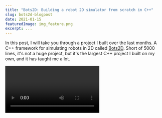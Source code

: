 ```yaml
---
title: "Bots2D: Building a robot 2D simulator from scratch in C++"
slug: bots2d-blogpost
date: 2021-01-15
featuredImage: img_feature.png
excerpt: ...
---
```













In this post, I will take you through a project I built over the last months.
A C++ framework for simulating robots in 2D called [Bots2D](https://github.com/artfulbytes/bots2d). Short of 5000 lines,
it's not a huge project, but it's the largest C++ project I built on my own, and it has taught me
a lot.

<Video mp4={sumobot_testscene_mp4} webm={sumobot_testscene_webm} />

This is not meant as a step-by-step tutorial. Instead, I walk you through
the design problems I encountered, how I dealt with them, and what I
learned from them.

## Background
I'm building a [sumobot](/sumobot), a small robot meant to push other bots
out of a ring. I've assembled it and can control it remotely, but in competition it must
be autonomous, and I decided it would be easier to implement this in simulation than doing
trial-and-error on the microcontroller. Because yes, I thought it would be easier to develop
a simulator framework over several months than spending two weeks on the microcontroller.

Simulating a sumobot is not difficult. My sumobot is 10x10 cm, has a couple of
motors, wheels, simple sensors, and drives around on a small circular platform.
Basically, any general robot simulator should do.

![ ](./real_sumobot.jpg)

Still, I made an effort to find the best simulator for the task. Given that a sumobot's
movement and sensors are two-dimensional, a 2D-simulator should suffice, but limiting
my search to 2D-simulators yielded few intriguing candidates. Maybe I'm just bad
at searching, so please post recommendations below.

Broadening my search to 3D simulators yielded me more candidates: Gazebo, Webots,
CoppeliaSim (V-REP), AirSim, and plain game engines, Godot, Unity, and UE4.
I have some experience with CoppeliaSim and AirSim. If I remember correctly,
CoppeliaSim has its pleasant moments, but its GUI can be cumbersome at times.
For my purpose, AirSim is overkill as it's based on UE4 and made to
simulate drones and cars realistically. A game engine would require me to implement the parts (motors,
sensors, etc.) from scratch. I tried Gazebo, but I gave up after failing
to befriend its way of working.

![ ](./img_existing_simulators.png)

Coming from an attitude of doing everything from the keyboard a la command line,
I get frustrated when I have to deal with a cumbersome GUI. With more
patience, any of the listed candidates would probably have worked. But,
I also got frustrated on principle: I shouldn't have to deal with the
overhead of a 3D simulator to simulate a simple 2D scenario.

Besides sumobots, 2D simulation is useful for many other scenarios, especially
if you consider side-view and top-view. Okay, it's not going to cut it for your
[Mars Rover](https://en.wikipedia.org/wiki/Mars_rover) or [Spot](https://www.bostondynamics.com/spot),
but it's good enough for many hobbyist robots like line followers, pendulum bots, and
maze bots. And even if you have a robot with a 3D-sensor like a camera, you can
still simulate the high-level logic with a 2D simulator; just replace the camera
with the values you would otherwise derive from it (e.g. angle, distance).

![ ](./img_mars_rover.png)

As a result, I became eager to develop my own 2D simulator.

## Requirements
I began by setting up a rough list of requirements:

* C++
* Linux and Windows
* 2D with top and side view
* Basic GUI and graphics
* Existing physics engine
* Easy to extend with new robotics assets
* Configuration through code rather than GUI
* Easy-to-understand over high-performance
* Few external dependencies
* Controller code through language-bindings

I decided on C++ because it's a language I want to learn and because it's suited
for the object-oriented nature of a simulator. For flexibility, I wanted the simulator
to be configured with code instead of a drag-and-drop GUI. This also meant making
the code easy to understand over high performance. I wanted it to be lightweight
and depend on few external dependencies. Moreover, I wanted to allow
the controller code to be written in multiple languages to make it easier to transfer
to a real target.

## Getting ready for a quick hack...
With this small (and vague) list in front of me, I prepared myself for a quick hack, but
it turned out to involve more code and time than I expected. Below is a sneak peek of
the final architecture:

![ ](./img_overview_diagram.png)

In the following sections, I will discuss each part in the order I implemented them. It's good
to refer back to this image if you lose track. As I said, this is not a tutorial, and neither
is it best practice advice - it's the reasoning of a developer building a simulator for the
first time.

## Physics
Physics seemed like the best place to start, after all, it's the core of
any robotics simulator.

**Two alternatives:** develop my own physics engine or use an existing one.
Developing one from scratch is a huge undertaking, and as much as I like
getting into details as an embedded engineer, it's unnecessary when
[good open-source engines exist](https://www.ibm.com/developerworks/library/os-physicsengines/index.html).

![ ](./img_existing_engine_vs_own_engine.png)

### Box2D
For 2D physics, the main engines I chose between were [Box2D](https://box2d.org/) and
[Chipmunk](https://en.wikipedia.org/wiki/Chipmunk_(software)).
They are similar in functionality, so I arbitrarily picked one of them: Box2D.
The name of my framework is not at all inspired by Box2D, wink wink.

I began by playing around with the testbed, a GUI with test scenes that
comes with Box2D. I extended the testbed with some of the behavior I needed to evaluate
the capabilities of Box2D. An issue I quickly noticed is that Box2D (and Chipmunk)
is not designed with top-view in mind, so you need to be a bit unorthodox to
get around that. [This](https://www.iforce2d.net/b2dtut/top-down-car) is
a good resource on it. The basic idea is to set gravity to zero and implement the friction
yourself.

### Friction
Setting gravity to zero is trivial, but it takes more work to get the
friction right. My first attempt followed the method of [iforce2d](https://www.iforce2d.net/b2dtut/top-down-car)
where you calculate a canceling sideway force to mimic the friction behavior of a car
tire. Though this wouldn't work for other objects, like a sliding box, so in my second
attempt, I added a [frictionJoint](https://box2d.org/documentation/classb2_friction_joint.html)
to all objects, which simulates Coulomb friction in every direction. While it's not entirely
realistic, after tweaking the parameters, I found it to be good enough:

<Video mp4={wheel_motor_friction_mp4} webm={wheel_motor_friction_webm} />

and a video for comparison:

<Iframe src="https://www.youtube.com/embed/o-uQjFoeFxU" />

Moreover, instead of trying to perfect the friction for every situation, I leave it
up to the user to tune it to their liking.

### DC motor
A force doesn't magically appear at the wheels of a sumobot. In reality, it
originates from a DC motor, and while the controller code technically could provide
a force, for transferability, it's better if it provides a voltage.
For this reason, I decided to implement a basic DC motor model.

![ ](./img_dc_motor.png)

DC motor modeling is a complex topic, and after reading and fiddling a lot,
I discarded all complexity and just settled for the essential [relationships](https://en.wikipedia.org/wiki/Brushed_DC_electric_motor)
between voltage and speed and between current and torque. Bots2D is not meant
for super-realistic simulations, and good enough physics is good enough.

As with friction, I allow the user to tune the model of the DC motor.
I even created a [python script](https://github.com/artfulbytes/bots2d/blob/master/tools/dc_motor_plot.py)
to make the tuning easier. It produces speed and acceleration graphs based
on different parameter values.

![ ](./img_graphs.png)

### Sensors
Before moving onto the graphics, I wanted to make sure I knew how to simulate
range sensors and line detectors with Box2D.

Simulating a range sensor is straightforward: Box2D has two classes [b2RayCastInput](https://box2d.org/documentation/structb2_ray_cast_input.html)
and [b2RayCastOuput](https://box2d.org/documentation/structb2_ray_cast_output.html), which casts a line between two points and returns the range
to any objects that the line crosses.

<Video mp4={range_sensor_mp4} webm={range_sensor_webm} />

Simulating a line detector is less straightforward. In the real world, a line detector
is typically an IR sensor that detects radiating light from objects, but Box2D
can't simulate at that level because it doesn't know anything about light.
What it does know, however, is collision. I used this fact to create two
[b2bodies](https://box2d.org/documentation/classb2_body.html) to represent the line detector and the line. I set [isSensor](https://box2d.org/documentation/structb2_fixture_def.html) to
true for the the line, which makes it "physically invisible" while still letting
Box2D register the collision. I then use [b2ContactListener](https://box2d.org/documentation/classb2_contact_listener.html)
to receive a callback when a collision occurs between the line detector and the line.

<Video mp4={line_detector_mp4} webm={line_detector_webm} />

I further wanted the sensors to be easily attached to a vehicle body. Since the line
detector was already a tiny body, I could achieve it with a [b2WeldJoint](https://box2d.org/documentation/classb2_weld_joint.html).
For the range sensor, I went through the math to calculate a relative position to the vehicle body
before realizing I could represent the start of the raycast as a tiny body as well, and
again use a [b2WeldJoint](https://box2d.org/documentation/classb2_weld_joint.html).

This is what the final demo looked like in the testbed:

<Video mp4={both_sensor_mp4} webm={both_sensor_webm} />

With this demo in place, I had the confidence that Box2D was up for the task,
and it was time to move away from the testbed and to create a standalone
application with my own rendering implementation.

## Graphics
Before this project, I knew little about the vast universe of graphics.
Despite rendering being secondary, because of my inexperience, I spent
a big chunk of time familiarizing myself with this universe.

Based on my previous list of requirements, I clarified my graphics requirements
into the following:
* Linux and Windows
* Render basic shapes (e.g. circle, rectangle, line)
* Basic GUI for menu navigation and status information
* Window input handling (keyboard, mouse, and window resize)
* Camera zoom and panning
* Lightweight dependencies

The main purpose of the graphics in Bots2D is to provide a way for the user to see what's
going on. The focus is on functionality rather than elegant renderings.

### The graphics stack
To give the unfamiliar reader some context, I want to first explain what a
graphics stack is. A graphics stack is the stack of software layers between the
application (e.g., Bots2D) and the graphics card (GPU). This stack is very complicated
and platform dependant. It's out of the scope of this blog post to describe it in detail,
instead, I will keep things simple and mainly describe it from a Linux point of
view.

These days most applications use the GPU for rendering because it's faster
at it than the CPU. CPU (software) rendering can still be sufficient
(and even appropriate) in certain cases, but most of the time, you will
want to take advantage of the GPU.

An application doesn't talk directly to the GPU, instead, we have a graphics
stack in between, which abstracts away the details of the GPU (and sometimes
even the platform) underneath.

The application talks to the graphics stack through functions specified by a
graphics API. You have probably heard of OpenGL, Vulkan, Direct3D, or Metal.
A graphics API specifies a set of functions for drawing 3D (and 2D) graphics
with a GPU (or sometimes CPU). OpenGL and Direct3D are the most common ones,
with the main difference being that OpenGL is platform-independent
while Direct3D is windows-only. Vulkan is a redesign of OpenGL from scratch and
is a lower level and a more complex API. Metal is what Apple devices use.

![ ](./img_graphics_apis.png)

To clarify, a graphics API is nothing but a specification. It's
basically a text document. When someone says they are using OpenGL,
they actually mean that they are using a software implementation
implemented according to the OpenGL specification.

In Linux, you typically use Mesa3D, which is actually a collection of several
software implementations for multiple graphics APIs. Mesa3D is open-source and
is implemented in userspace. Apart from Mesa3D, there are also proprietary
implementations provided by GPU-vendors like AMD and Nvidia.

The userspace side of the graphics stack doesn't talk directly to the GPU, instead,
it sends system calls down to kernelspace, which are handled by the vendor-specific
GPU kernel drivers, which in turn are the ones talking to the GPU. And similar to
userspace, there are both open-source and proprietary kernel drivers.

Note, the term "GPU driver" can be confusing here because when people say
"GPU driver" they often refer to both the userspace implementation (e.g. Mesa3D)
and the vendor-specific kernel driver. You may normally think of a driver as a
kernel driver, but a big part of a GPU driver actually lives in userspace.

A graphics implementation exposes the API functions via a shared library (e.g. libgl.so)
and a set of related header files (e.g. gl.h, glext.h). Many Linux distributions come
with Mesa3D by default, so if you use Linux, you probably already have them installed.
In theory, all you need to do is link with the library and include the header files
and you are ready to start rendering. In practice, this is a tedious way to do it.

OpenGL initialization is for example quite messy. First, you must set up an OpenGL
context (memory tracking the state of the OpenGL state machine), which requires a
lot of platform-specific boilerplate code. Second, you must call additional platform-specific
functions to gain access to modern OpenGL (>1.2) functions, which you want because
they give you essential features and more control.

![ ](./img_opengl_stack.png)

Fortunately, there are libraries to relieve you of the initialization pain. In the case of OpenGL,
there are binding libraries like FreeGLUT or GLFW to help you create an OpenGL context along
with an application window and manage basic input for it. There are loading libraries such as
GLEW, GL3W, and glad to help you load modern OpenGL functions.

![ ](./img_opengl_libs.png)

While helping you set up and give you full access to modern OpenGL, these libraries
still leave you at a low level. I mean, rendering a simple triangle is
still going to require at least [20 lines of code](https://learnopengl.com/Getting-started/Hello-Triangle).
This is the level you want to work at if you have special requirements, like when you are
building a game engine, but in other cases, it's often more appropriate to use a
higher-level framework instead.

By a higher-level framework, I'm referring to frameworks like SDL, SFML, LibGDX, Allegro, Qt,
or even game engines like OGRE, Godot, Unity, or Unreal Engine. These all interface with
graphics APIs (e.g. OpenGL, Direct3D), but layers a lot of functionality on top to
essentially let you render a triangle with a single line of code instead. By implementing
several graphics API, they allow you to support multiple platforms easily. Some
of them also provide you with functionality such as audio, networking, and even
physics.

![ ](./img_graphics_frwks.png)

Note, these are mainly C and C++ frameworks, which are also the programming languages that
most graphics API implementations (e.g. Mesa3D) use. There are of course rendering libraries
and frameworks for other programming languages too. They typically use a language binding mechanism (e.g. cython
for Python) to talk to the underlying graphics API implementation.

As you can see, what's going on between the application and the GPU is complicated.
Fortunately, as an application developer, you don't have to care too much about all
these details. It's good to have a general understanding, but you mainly need to
concern yourself with the upper layers.

### My approach
I had to decide which graphics API I wanted to use for Bots2D and I had a couple of options.
I could use a higher-level framework, which would save me from having to choose. I could
also implement my own renderer directly above OpenGL and Direct3D to support Linux and Windows.
Or I could just use OpenGL because it supports both platforms. I could also use Vulkan instead
of OpenGL.

Bots2D has simple graphics requirements and I already had physics in place, so I wouldn't
use much of the functionality of a framework. It also seemed unnecessary to support multiple graphics
APIs for better platform performance. Yes, Direct3D gives better performance on Windows, but Bots2D is too
simple to take advantage of that. And Vulkan is way too complicated and low-level for Bots2D.
Therefore, I finally decided to write a small rendering layer directly above OpenGL.

Furthermore, I decided to use GLFW and glad to help me setup OpenGL. I chose these libraries
over the others for no particular reason - they are all similar. As a side note, this is the
same setup as the one in Box2D's testbed.

### Drawing my first triangle
Getting to the point of rendering a single triangle with basic OpenGL took more time
than I expected. It's not so much the amount of code you have to write than the thinking you have to
do to understand it. That's also what a higher-level framework saves you from.
But good resources exist, and I found the [OpenGL series](https://www.youtube.com/watch?v=W3gAzLwfIP0&list=PLlrATfBNZ98foTJPJ_Ev03o2oq3-GGOS2)
by The Cherno to be especially helpful.

![ ](./img_question_bubbles.png)

The steps to render something with OpenGL are roughly:
1. Create a (vertex) buffer with data that describes what the GPU should render
2. Specify what the data is and how it's laid out (vertex buffer layout, vertex array)
3. Tell the GPU what to do with the data, that is, give it a (Shader) program to run
4. Select the buffer and the shader program
5. Execute the draw call

![ ](./triangle_drawn.png)

### Drawing different shapes
In Bots2D, I need to draw shapes with different positions,
sizes and rotations. A naive way to draw them would be to repeat the above steps every time,
but this is tedious and inefficient. A better way is to create a
few buffers that describe the shapes at their default (origo, unscaled and unrotated),
and then transform them using linear algebra, you know the college math involving matrices and vectors.
I use a popular math library for this called [GLM](https://github.com/g-truc/glm)

For example, when I draw a 10x20 rectangle rotated by 45 degrees, I generate
a new transform matrix with GLM and use it to transform the buffer data of my
default rectangle shape (1x1 unrotated). Specifically, I pass the transform
matrix as an argument (uniform) to my shader program, which then multiplies
it with the vertices in the vertex buffer.

![ ](./transforms.png)

Besides rectangles, I need to draw lines and circles. A line is easy because it's
essentially a thin and elongated rectangle, but a circle is less trivial.

Before I describe how I draw a circle, you must first understand that
everything drawn in OpenGL (or any other graphics API) is composed of
triangles because that's what GPUs are optimized for. We use triangles over
other shapes because they have properties that make them easier and thus
faster to draw. This means, to draw any shape, you have to think in terms of
triangles. A rectangle (or line) is trivial, you just draw two triangles.

![ ](./img_meshes.png)

A circle on the other hand can be divided into triangles in several ways.
One way is to think of it as a sliced birthday cake. Another
way is to think of it as a triangle fan starting from the edge of the circle.

![ ](./img_circle_triangles.png)

I went with the cake, not because I like cake, because I don't, but
because it's a little simpler to implement. I don't think there is a major
performance difference between the two, and if there is, it's negligible in my case.

As a result, in my renderer, I allocate two vertex
buffers at initialization, one for a default rectangle
and one for a default circle, which I reuse to draw almost
all my shapes. The exception is the quad shape where I use a separate
vertex buffer because I have to change the position of the
four vertices individually.

As mentioned, you tell the GPU what to do by giving it a
shader program. Shader programming is a subject of its own, and modern
renderers use many complicated shaders. Mine are simple.
I only have four: two shaders (vertex and fragment) for rendering a single
color and two shaders (vertex and fragment) for rendering textures.
More on textures later.

Anyway, drawing these shapes boils down to four draw calls in
my rendering class:

| Function | Arguments |
|:-----|:------:|
| drawRect | Position, Size, Rotation, Color |
| drawQuad | Quad coordinates, color |
| drawLine (wraps drawRect) | Start position, End position, Width, Color |
| drawCircle | Position, Radius, Color |

Each call takes position, dimension, rotation, and color (drawRect can also
take texture) as arguments. Each call executes the same general steps similar
to the ones I laid out before:
1. Select a pre-allocated vertex buffer
2. Create a transform matrix based on position, dimension and rotation
3. Select the shader and pass it the transform matrix and the color (or texture)
4. Make a function call to draw

### Camera handling
I also wanted basic camera functionality:
zoom and panning. It turned out to be easy to implement because you can represent
zoom and panning as just another transform matrix. When you think
about it, zooming is the same as increasing or decreasing the scale of the
rendered objects, and panning the camera in one direction is the same as
moving the objects in the other direction. All you have to do is compute
a "camera" matrix from the mouse and keyboard input and multiply it
with the transform matrix.

<Video mp4={camera_movement_mp4} webm={camera_movement_webm} />

### Graphical user interface
I also wanted a way to create basic GUI widgets for navigation and
for displaying information. Doing even the simplest of GUIs with pure OpenGL
is quite tedious. Fortunately, there is a great library for this called [ImGui](https://github.com/ocornut/imgui). It allows
you to set up complex menus with only a few lines of code and integrates
well with GLFW. Enough said, here is the main menu I created:

![ ](./imgui.png)

### Texture and sprite animation
By this point, I had all the rendering functionality I needed. After all,
this project is about functionality and not beauty, but I thought
some eye-candy would make the project look more inviting without too
much work. So, I decided to add texture rendering and sprite animation,
and even went as far as hiring a freelancer for some textures.

Drawing a texture in OpenGL is not that difficult. First you load the
texture (e.g. png file), and there is a lean C++ library to help
you do that called [stb_image](https://github.com/nothings/stb). Next, you
give the texture data and its metadata to OpenGL, and in return, OpenGL
gives you an id, which you select when it's time to draw. You still use a
vertex buffer as before, but extend it with texture coordinates to describe
what part of the texture to render inside the shape. Finally, you need a shader
that can interpret the texture data.

Here is a demonstration of how different parts of an image can
be drawn by using different texture coordinates:

![ ](./img_texcoords.png)

In my rendering API, I only draw textures inside rectangle shapes. In
other words, to get texture functionality, I only had to add another drawRect
call that takes texture instead of color as an argument. This is typically
how it's done in a 2D renderer. You can still draw any shape by providing
a texture with the shape on top of a transparent background. It's no wonder
tilemaps are used in 2D games.

![ ](./img_tilemaps.png)

With texture rendering in place, it was easy to add sprite animation
because all you do is load a spritesheet texture - an image containing
multiple sprites next to each other - and then update the texture coordinates to
show a single sprite at a time. And the animation speed can be controlled by
changing the update frequency of the texture coordinates.

<Video mp4={animate_rect_mp4} webm={animate_rect_webm} />

<Video mp4={animate_wheel_mp4} webm={animate_wheel_webm} />

I wanted texture animation to animate the wheels on my sumobot, but
because they are small and the sumobot is fast, it's barely visible due to [LCD blur](https://www.testufo.com/).
What a bummer. Good to be aware if you see something that looks like motion blur in
your graphics application.

Two last things I want to mention are blending and [anti-aliasing](https://learnopengl.com/Advanced-OpenGL/Anti-Aliasing).
By default, OpenGL does neither, however, they are easy to enable. You need
blending if you want to render transparency, for example, a texture with
a transparent background. Blending is enabled with [glBlendFunc and glEnable](https://learnopengl.com/Advanced-OpenGL/Blending)
You need anti-aliasing to counter the aliasing effect, the [jaggies](https://en.wikipedia.org/wiki/Jaggies)
visible at the edges of your rendered objects. Aliasing is a topic of its own and there are many
algorithms to counter it. GLFW supports Multisample anti-aliasing (MSAA), and you enable
it with glfWindowHint(GLFW_SAMPLES, 4).

![ ](./img_blending.png)

### Conclusion
This section got involved, but there was a lot to cover even though my rendering
is comparably simple. I learned more than I coded. There are of course many
improvements I could make, perhaps the most obvious being [batch rendering](https://www.youtube.com/watch?v=Th4huqR77rI),
but I leave such optimizations for the future.

## Merging graphics and physics
![ ](./img_rendering_plus_physics.png)

With physics and rendering each on their own side, I now had to bring them together.
This meant I had to begin thinking hard about the overall architecture. Physics and
rendering are large parts of a simulator, and integrating them requires many pieces
to fall into place simultaneously. Like previous sections, let's break it down.

What brings physics and rendering together are the objects they describe. Not all of
these objects will have physics or be renderable, and some of them will have other properties
like being controllable. Setting the architecture is a matter of
deciding where to put the state (data) and the behavior (logic) of the objects.

Connecting different systems is a design problem all projects like this encounter,
therefore, it was useful to begin by looking at the APIs, blog posts, forum discussions of other
projects, especially game engines. Unsurprisingly, I found that there are about as
many solutions to this problem as there are programmers.

### Inheritance vs composition
One can roughly divide the solutions into those based on inheritance
and those based on composition, along with hybrids and degenerate subspecies
in between. Given that many developers swear by "Composition over inheritance", most
modern solutions lean toward composition.

Inheritance is perhaps the most intuitive approach to this problem. It's easier to
think in "is a"-relationships than "has a"-relationship. For example, it's
more intuitive to say that an object "is" renderable than "has a" renderable.

While inheritance can be manageable for a small project,
it becomes unmanageable for larger projects. Richard Lord has a [good blog post](https://www.richardlord.net/blog/ecs/what-is-an-entity-framework.html)
on how inheritance breaks down as things get more complicated. In short,
when your project grows, you introduce new objects, and sometimes they
don't fit your clean inheritance design, which leads you to gradually degrade it
into an unmanageable mess.

![ ](./img_oop_relationships.png)

Even if an inheritance-based approach would have worked for me, a composition-heavy
approach appeared like the better choice. It lowers the risk of integration problems later
on. And even though a composition-heavy approach can become very sophisticated, it's
up to you how sophisticated you make it.

### Entity-component-system (ECS)
At the far end of the composition spectrum, you got the full-fledged
[Entity-component-system (ECS)](https://en.wikipedia.org/wiki/Entity_component_system).
ECS is an architectural pattern that divides your application into components (data),
entities (id linking components together), and systems (behavior).
In my case, for example, an entity could be a robot, motor, or a sensor;
a component could be a collidable, transform, or a velocity; a
system could be a physics system or a rendering system.

The benefits of an ECS come from its data-driven focus. By containing the data into
components and storing them contiguously in memory, you take advantage of the CPU
cache much better. Moreover, it tends to enable better concurrency, simpler
saving restoring of state, and better decoupling between systems. All aspects,
which become increasingly important as the number of entities grows.

I will not detail ECS here because I didn't implement one. Given my requirements, an
ECS would bring me more overhead than benefits. But it's a popular approach, so I wanted
to mention it, and if you are interested in ECS, you will find plenty of resources and
projects on the internet.

### My approach
Instead, I opted for a simpler, object-oriented, and yet compositional approach
(and perhaps degenerate). It consists of objects, which I call _scene objects_, composed of components. A
scene object can have at most one of each of the component types:

* **Transform:** position, dimension, and orientation
* **Renderable:** rendering behavior
* **Physics:** physics data and behavior
* **Controller:** control behavior

By default, a scene object doesn't contain data or behavior, instead, it just
hold pointers to related components. This is somewhat similar to the approach
of Unity and UE4 where the components contain the behavior, sometimes referred
to as entity-component (EC), and not to be confused with ECS where the components
contain the data and the systems the behavior.

![ ](./img_components.png)

My transform components act as the link between physics and rendering.
In each simulation iteration, the physics component updates the transform data,
which the renderable component then reads from. As it is now, I have a base class
Transform and then derive a class from it for each shape (e.g. CircleTransform, QuadTransform).
In hindsight, it would probably have been enough with a single transform class for all the shapes
because the shapes are static, the only things that change are the position,
scale, and rotation.

For instance, if I want to create a scene object for a ball, I create a __CircleTransform__ to describe
its dimensions, start position, and orientation, then I create a __CircleRenderable__
and __PhysicsBody__ and pass them a reference to the __CircleTransform__. Finally,
I attach them to the same scene object. In each iteration, the PhysicsBody then
updates the position and the orientation of the CircleTransform, and the
CircleRenderable reads the updated data and draws a circle on the screen.

![ ](./img_falling_ball.png)

To see my rendering finally come alive with physics was a very satisfying moment.

<Video mp4={rendering_and_physics_mp4} webm={rendering_and_physics_webm} />

### Scaling
Apart from getting the data from the physics to the renderable components,
the scaling of it has to be right. The physics can't give a position 10 meters left
of origo and then let the renderer directly interpret it as a pixel value. There must
be a mapping between the physics world units and the pixels drawn on the screen.

For the physics side, in my case, it makes the most sense to use metric units
because I'm simulating real objects. An extra hindrance with Box2D is
that it can only simulate objects between 10 cm and 10 m in size,
while my simulations require granularity down to the centimeter.
As a workaround, I introduced a separate physics scale factor of 10
to allow me to create objects between 1 cm and 1 m instead. But it's
not as simple as scaling the length of all objects. If you scale the
length, you must also account for the other units: mass, speed, acceleration,
force, and torque.

![ ](./img_physics_scaling.png)

In the end, I had to create many scaling functions, but I was able to isolate
everything to the physics components. A small caveat,
Box2D has a setting [b2_lengthUnitsPerMeter](https://box2d.org/documentation/b2__settings_8h.html), which
might have saved me from this workaround.

Implementing scaling on the rendering side was easier because I only
had to consider length and position, so I only had to decide
how many pixels a meter should be. After some tweaking, 1000
pixels per meters seemed like the right number, and with a zoom factor of 1.0,
this scale factor gives a work area of 2x1 m on a 1080p monitor, which should cover most scenes
involving smaller robots. And if not, one can always change the camera
view.

### Composing a more complex scene object
The previous ball example was trivial, let's take a look at how to set up
a more complex object in Bots2D using a Sumobot as an example:

![ ](./img_robot_hierarchy.png)

_Sumobot_ inherits _SceneObject_ and doesn't itself hold any components
except for the controller. Instead, it's composed of (pointers to) other _SceneObjects_:
_GenericBody_, _WheelMotors_, _RangeSensorObjects_ and _LineDetectorObjects_.
The motors and sensors are attached
to the _GenericBody_ via the PhysicsComponents. This is a simple and
flexible approach for composing complex objects while still
allowing a base of reusable objects.

<Video mp4={robot_rotation_mp4} webm={robot_rotation_webm} />

### Scene
The SceneObjects don't live on their own. They are part of a scene
(I named the base class SceneObject for a reason). A scene represents
a simulation session, and it holds the physics world and a list of scene
objects. Each implemented scene derives from the base class Scene.
For example, SumobotTestScene is a child of Scene, and it has a top-view physics
world, a dohyo, and multiple sumobots. Not a groundbreaking concept, most simulators
and game engines have something similar.

![ ](./img_test_scenes.png)

### Conclusion
Creating a good architecture was one of the most challenging parts of the
project. There are many ways to do it, and it's easy to find oneself
with an overly complicated design unless one carefully consider the
requirements. My design turned out simple because my requirements are
simple.

## Updating the objects
Another important aspect of a simulator is making sure the simulated
objects are updated consistently. Physics, rendering, and control must all be coordinated
according to some update frequency.

### Main loop
Like most other long-lived applications, Bots2D has a main loop. If you
are building a game engine, you likely refer to it as the game loop.
This is the main machinery of the application, and it executes the
high-level functions over and over again. My main loop of Bots2D roughly
has the following steps:

1. Process inputs
	- GLFW checks for window input and if it detects any, it executes
    callbacks functions, which are handled immediately
2. Clear the window buffer
	- Prepare a clean surface to draw on
3. Start a new frame for ImGui and feed it with inputs
4. Update the application (the current scene)
	- Update the physics and render the scene objects
5. Render ImGui
6. Show the result by swapping the buffers

The main loop lives in a base class called _Application_, which also
handles the initialization of everything. _Application_ is a base
class that has to be inherited and implemented by the user of Bots2D.
I laid it out this way because I want to provide Bots2D as a
framework where the user can choose what scenes to create and
what objects to include.

You start the main loop by instantiating the derived application class
and calling the function _run_, which you should do in the main function
of your application.

![ ](./img_keyevent_flow.png)

In step four of the main loop, the application calls the
update function on itself and if the deriving application class is
implemented correctly, this will in turn call update on the
current scene (only one scene can be active at a time). The scene's
update function is responsible for updating all the scene objects and
does so in a logical order.

First it updates the controller components, which affects the physics
components. It then updates the physics world and the physics components,
which affect the transform components. Finally, it updates the renderable
components, which gets their data from the transform components.

![ ](./img_update_loop.png)

### Update frequency
Regarding the update frequency, I leave VSync on, which means
the monitor's refresh rate determines it. [This is not ideal](https://gafferongames.com/post/fix_your_timestep/),
because then the simulation speed depends on the frame rate, and
it will thus vary between users and scenes. This also means you can't
change the simulation speed, which you may want to do for certain
simulations.

I tried separating the update rate of the physics from that of the rendering, but
it leads to some jittery movement. I might do a deeper dive at a later
point to resolve this. In the meantime, [here](http://gameprogrammingpatterns.com/game-loop.html#a-world-out-of-time)
is another good resource on the topic.

## Event handling
The event handling, which is a complex aspect of many applications, was easy
to implement in my case. First of all, keyboard input, mouse input, and
window input, are more nice-to-have than strictly necessary, because in
contrast to a game, in my case the objects should primarily be controlled through
code rather than user input. User input, however, is still useful for debugging.

GLFW makes input handling easy by providing callbacks for keypress, mouse,
and window events. I just had to parse them and trickle them down to the camera
handling and the controller components. ImGui integrates nicely with GLFW, so the
ImGui menus take care of themselves.

![ ](./img_event_flow.png)

## Controller
More involved than the event handling was the design around the controller
code. Given the object and component hierarchy, it was obvious to add a
new base class _ControllerComponent_, but it wasn't obvious to me how to
connect it with the physics components or how to make the code easy to
transfer to a real robot.

### Interface (voltage lines)
The interface between physics and controller code isn't obvious, because
the different physics components may have different interfaces. For example,
a DC motor may take a voltage input, while a distance sensor may return a
distance in meters. An obvious approach would be for the controller component
to take a list of physics functions as callbacks, or create a separate controller
for each physics component, however, this would heavily couple the two and
wouldn't resemble the interface of a real microcontroller.

Instead, I came up with a more flexible solution. I introduced a new
class _VoltageLine_: a container class that wraps a float pointer representing
a voltage level, an enum representing the direction (input or output), and an enum
representing the index. I created a new controller component called Microcontroller,
which exposes an array of settable voltage lines.

On the physics side, I added a function getVoltageLine to each component.
This function returns a pointer to a float, which represents the input
or output of the component. The distance sensor, for instance, returns a
pointer that represents the distance in voltage, like a real range sensor
would do.

![ ](./img_voltage_lines.png)

A physics component is connected to the microcontroller by assigning the float
pointer returned from the physics component to a VoltageLine of the Microcontroller.
Each VoltageLine has a direction (input/output) and an enum index to keep track of
what it's connected to.

I know, giving out pointers to internal data might contradict some
OOP principles, but it does make the interface really simple here;
the same microcontroller interface can be used regardless of the
objects or components it controls. It also makes sense conceptually,
because in the real world, a microcontroller controls other components (motor drivers
and sensors) via voltages (PWM, GPIO, ADC).

### Language bindings
The other important aspect was to make the controller code easy to
transfer to a real target. In my case, I want to simulate a sumobot
and then reuse the same controller code on the real sumobot, ideally
without modifying it. One barrier to that is that the simulator is written in C++
while the code on the microcontroller of my sumobot runs C. These days, it's also
common for robots to run Arduino or Python code. Thus, I needed to implement
some sort of language binding.

To cater for other languages - starting with C - I derived a
new class MicrocontrollerCBinding from Microcontroller. This
class acts as a layer between the controller
code and the rest of the simulator code, and because of the
simple voltage lines interface, it only has to take pointers to
two functions _setup_ and _loop_. Similar to an Arduino sketch,
the setup function runs once at start, and the loop function runs repeatedly.
To control things from the _loop_ function, I pass access to
the array of voltage lines via the _setup_ function.

As a result, to create a new controller written in C, you must supply a C header
with a setup and a loop function. You also have to derive a new
class from _MicrocontrollerCBinding_, and you include the C header
(wrapped in [extern "C"](https://en.wikipedia.org/wiki/Name_mangling)) in
the implementation of this class. Finally, you must pass pointers to the
setup and loop function via the constructor of the parent class.

![ ](./img_controller_binding.png)

While this was straightforward for C because C++ and C naturally
go well together, it caters to other languages too. Two functions,
one without arguments and one only with an array of float pointers as argument,
should be easy to bind to any other language, and in this context, that's likely
to only be Python and Arduino code. But I will look into supporting Arduino and Python
in the future.

### Update frequency
In regards to the Microcontroller class, there were two other problems.
Just like the other components, the microcontroller
has an update function, which executes every simulation iteration. One
problem is that this is a much slower update rate than the typical
microcontroller, which could hinder transferability. The other problem
is that if the controller code, for some reason, runs at a slower rate, it
worsens the overall frame rate.

To counter these problems, I offloaded the execution of the loop
function to a separate thread, however, I realized this actually
only solves the second problem. While the loop may be executed at
a faster rate, it's still capped at how fast the voltage lines of
the physics components are updated. And as I said before, I haven't
been able to cleanly run the physics simulation at a faster rate yet,
but this gives me another good reason to do so. In reality, I don't
know how big of an issue it is. I will just have to wait to see until
I simulate my sumobot.

### Keyboard controller
Below is a short clip of a sumobot I control with the keyboard. I introduced
another class KeyboardController for this (debugging) purpose.

<Video mp4={keyboard_control_mp4} webm={keyboard_control_webm} />

## Final architecture
With the controller implementation, I had the last big piece of the architecture
in place. I was now ready to try it out, but that will be the topic of my next
blog post.

![ ](./img_overview_diagram.png)

## Project conclusion
This project began as a quick hack to simulate control strategies for my
sumobot, but with time I realized I was building a general 2D simulator,
and in the end, I turned into a simulation framework.

The project evolved because it contained many things I was unfamiliar with
before, but I also let it evolve because I saw it turn into something useful
and it presented me with interesting problems. Consequently, it taught me a
lot, and I was once again reminded of that there is no better teacher than a
project. Reading has its place, and I did read, but reading is more
efficient when led by the purpose of a project.

### What did I learn?
I learned, or rather reinforced several project practices. I
reinforced the practice of solving problems badly to learn how
to solve them well. Sometimes when you are stuck, the best way
to discover the solution is to go through the implementation.
Of course, this is more viable in a small project where the
refactoring costs are low, however, solving a problem doesn't
mean implementing working code. I often pseudo-code to be enough
to explore and unveil the main pitfalls of a design.

I also reinforced the importance of taking inspiration from other
projects. Similar projects have to tackle the same big design
problems and often end up with similar solutions. You
don't even have to dive into their codebase to uncover their
solutions; you can often figure it out by being a user or
inspecting their API. In this regard, a simulator is a particularly
thankful project because it's similar to the pool of game engines
out there.

Apart from project practices, I learned about physics simulation and
graphics. To be honest, I still know little about these massive areas,
but familiarity is valuable on its own. Even if I'm not a simulator
or game developer, I do come in contact with these two areas and
familiarity helps me to conceptualize them better. Also, as a retired
gamer it's satisfying to finally understand a little about the internals
of a game.

And of course, as a C++ padawan, this project has taught me a lot
about C++. I realize this when I see all the ways I can improve
my earlier code. A project of this kind is great for C++ because it
involves many object-oriented challenges. It's actually a good
programming project in general, and I think any developer should try
their hands at building a small game engine or simulator.


### What could I've done better?
But I can't just delight myself with what I've learned, I must
look at what I could have done better.

The project included many areas I was unfamiliar with before, and
I should have explored those areas better before settling on
a specific approach. For example, I could have sampled several rendering
frameworks before deciding to do it from scratch with OpenGL. While
I'm glad I learned about low-level graphics because it makes me understand
and appreciate what the frameworks do, I will use a framework
next time.

For physics, I think I made a good choice with Box2D since it was
straightforward to integrate and provided me with most of what I needed.
It was, however, a headache to get the top-view physics right, and maybe
I should have considered a 3D-engine, but that would of course have brought
its own headaches.

I should have avoided prematurely spending time on things that matter less.
Obvious right? But as a conscientious person, I always struggle with overthinking
and perfecting things that don't matter. This time, I
spent time on texture rendering, animation, and a tuneable
DC motor model. These are nice-to-haves, but I added them before
I had the core functionality in place.

By contrast, I should have spent more time on testing. Embarrassingly,
the only resemblance of tests is the test scenes. I have zero
unit tests. I blame nothing other than dumb laziness because in the
end, better testing would have saved me time.

Finally, there are probably about a hundred C++ things I could have
done better. I know much more C++ than when I started, but
it's not a language you master in a few months.

### Last reflection
For being an embedded systems engineer wanting to start a blog about embedded
systems, I spent a disproportional time on web and game development last year,
first this website and now this project, which compels me to ask myself, do I
really want to work with embedded systems?

Absolutely yes. These tangential projects have but anything strengthened my motivation.
It's inevitable to feel the temptation to jump ship
seeing all the niceties in other programming fields and contrasting it to the often
unforgiving development of embedded systems, but for me, there is no comparison
to seeing a device come alive in the real world and being able to X-ray its inner
workings.

With this in mind, I will tread more carefully in the future to ensure I focus more
on building and writing about embedded systems. This doesn't mean I'm shelving
Bots2D. I haven't even fulfilled its original purpose - simulating control
strategies for my sumobot - which I will do in my next blog post.

_Now I'm interested in hearing others' thoughts on robotics simulation. Do you simulate your
robots? If so, what do you simulate and what simulators do you use?_
